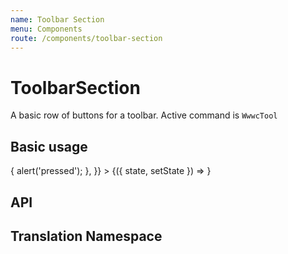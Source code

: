 ```yaml
---
name: Toolbar Section
menu: Components
route: /components/toolbar-section
---
```



# ToolbarSection

A basic row of buttons for a toolbar. Active command is `WwwcTool`

## Basic usage

<Playground>
  <State
    initial={{
      buttons: exampleButtons,
      activeButtons: ['StackScroll'],
      setToolActive: () => {
        alert('pressed');
      },
    }}
  >
    {({ state, setState }) => <ToolbarSection {...state} />}
  </State>
</Playground>

## API

<Props of={ToolbarSection} />

## Translation Namespace

<NameSpace name="Buttons" />
